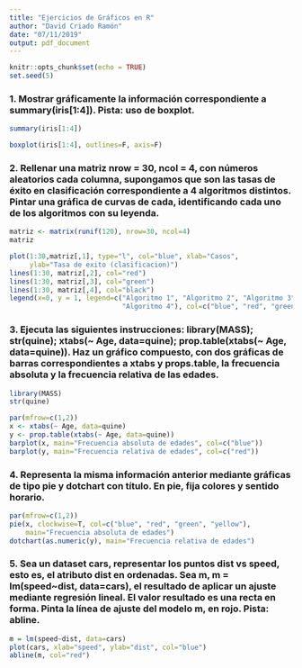 ---
title: "Ejercicios de Gráficos en R"
author: "David Criado Ramón"
date: "07/11/2019"
output: pdf_document
---

```{r setup, include=FALSE}
knitr::opts_chunk$set(echo = TRUE)
set.seed(5)
```

### 1. Mostrar gráficamente la información correspondiente a summary(iris[1:4]). Pista: uso de boxplot.
```{r graphics1_seesummary}
summary(iris[1:4])
```
```{r graphics1_boxplot}
boxplot(iris[1:4], outlines=F, axis=F)
```

### 2. Rellenar una matriz nrow = 30, ncol = 4, con números aleatorios cada columna, supongamos que son las tasas de éxito en clasificación correspondiente a 4 algoritmos distintos. Pintar una gráfica de curvas de cada, identificando cada uno de los algoritmos con su leyenda.
```{r graphics2}
matriz <- matrix(runif(120), nrow=30, ncol=4)
matriz
```

```{r graphics2-parte2}
plot(1:30,matriz[,1], type="l", col="blue", xlab="Casos",
     ylab="Tasa de exito (clasificacion)")
lines(1:30, matriz[,2], col="red")
lines(1:30, matriz[,3], col="green")
lines(1:30, matriz[,4], col="black")
legend(x=0, y = 1, legend=c("Algoritmo 1", "Algoritmo 2", "Algoritmo 3", 
                            "Algoritmo 4"), col=c("blue", "red", "green", "black"), lty=1)


```

### 3. Ejecuta las siguientes instrucciones: library(MASS); str(quine); xtabs(~ Age, data=quine); prop.table(xtabs(~ Age, data=quine)). Haz un gráfico compuesto, con dos gráficas de barras correspondientes a xtabs y props.table, la frecuencia absoluta y la frecuencia relativa de las edades.
```{r ej3parte1}
library(MASS)
str(quine) 
``` 

```{r ej3parte2}
par(mfrow=c(1,2))
x <- xtabs(~ Age, data=quine)
y <- prop.table(xtabs(~ Age, data=quine))
barplot(x, main="Frecuencia absoluta de edades", col=c("blue"))
barplot(y, main="Frecuencia relativa de edades", col=c("red"))
```
### 4. Representa la misma información anterior mediante gráficas de tipo pie y dotchart con título. En pie, fija colores y sentido horario.
```{r ej4}
par(mfrow=c(1,2))
pie(x, clockwise=T, col=c("blue", "red", "green", "yellow"), 
    main="Frecuencia absoluta de edades")
dotchart(as.numeric(y), main="Frecuencia relativa de edades")

```

### 5. Sea un dataset cars, representar los puntos dist vs speed, esto es, el atributo dist en ordenadas. Sea m, m = lm(speed~dist, data=cars), el resultado de aplicar un ajuste mediante regresión lineal. El valor resultado es una recta en forma. Pinta la línea de ajuste del modelo m, en rojo. Pista: abline.

```{r ej5}
m = lm(speed~dist, data=cars)
plot(cars, xlab="speed", ylab="dist", col="blue")
abline(m, col="red")

```
